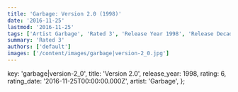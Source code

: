 ```yaml
---
title: 'Garbage: Version 2.0 (1998)'
date: '2016-11-25'
lastmod: '2016-11-25'
tags: ['Artist Garbage', 'Rated 3', 'Release Year 1998', 'Release Decade 1990']
summary: 'Rated 3'
authors: ['default']
images: ['/content/images/garbage|version-2_0.jpg']
---
```


  key: 'garbage|version-2_0',
  title: 'Version 2.0',
  release_year: 1998,
  rating: 6,
  rating_date: '2016-11-25T00:00:00.000Z',
  artist: 'Garbage',
};

<MusicRating data={data} />
